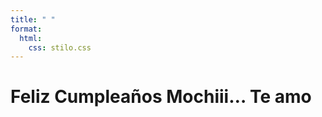 ```yaml
---
title: " "
format: 
  html:
    css: stilo.css
---
```


<h1>Feliz Cumpleaños Mochiii... Te amo</h1> 
<canvas id="birthday"></canvas>

<script>
// helper functions
const PI2 = Math.PI * 2
const random = (min, max) => Math.random() * (max - min + 1) + min | 0
const timestamp = _ => new Date().getTime()

// container
class Birthday {
  constructor() {
    this.resize()

    // create a lovely place to store the firework
    this.fireworks = []
    this.counter = 0
  }
  
  resize() {
    this.width = canvas.width = window.innerWidth
    let center = this.width / 2 | 0
    this.spawnA = center - center / 4 | 0
    this.spawnB = center + center / 4 | 0
    
    this.height = canvas.height = window.innerHeight
    this.spawnC = this.height * .1
    this.spawnD = this.height * .5
  }
  
  onClick(evt) {
     let x = evt.clientX || evt.touches && evt.touches[0].pageX
     let y = evt.clientY || evt.touches && evt.touches[0].pageY
     
     let count = random(3,5)
     for(let i = 0; i < count; i++) this.fireworks.push(new Firework(
        random(this.spawnA, this.spawnB),
        this.height,
        x,
        y,
        random(0, 260),
        random(30, 110)))
          
     this.counter = -1
  }
  
  update(delta) {
    ctx.globalCompositeOperation = 'hard-light'
    ctx.fillStyle = `rgba(20,20,20,${ 7 * delta })`
    ctx.fillRect(0, 0, this.width, this.height)

    ctx.globalCompositeOperation = 'lighter'
    for (let firework of this.fireworks) firework.update(delta)

    // if enough time passed... create new new firework
    this.counter += delta * 3 // each second
    if (this.counter >= 1) {
      this.fireworks.push(new Firework(
        random(this.spawnA, this.spawnB),
        this.height,
        random(0, this.width),
        random(this.spawnC, this.spawnD),
        random(0, 360),
        random(30, 110)))
      this.counter = 0
    }

    // remove the dead fireworks
    if (this.fireworks.length > 1000) this.fireworks = this.fireworks.filter(firework => !firework.dead)
  }
}

class Firework {
  constructor(x, y, targetX, targetY, shade, offsprings) {
    this.dead = false
    this.offsprings = offsprings

    this.x = x
    this.y = y
    this.targetX = targetX
    this.targetY = targetY

    this.shade = shade
    this.history = []
  }
  update(delta) {
    if (this.dead) return

    let xDiff = this.targetX - this.x
    let yDiff = this.targetY - this.y
    if (Math.abs(xDiff) > 3 || Math.abs(yDiff) > 3) { // is still moving
      this.x += xDiff * 2 * delta
      this.y += yDiff * 2 * delta

      this.history.push({
        x: this.x,
        y: this.y
      })

      if (this.history.length > 20) this.history.shift()

    } else {
      if (this.offsprings && !this.madeChilds) {
        
        let babies = this.offsprings / 2
        for (let i = 0; i < babies; i++) {
          let targetX = this.x + this.offsprings * Math.cos(PI2 * i / babies) | 0
          let targetY = this.y + this.offsprings * Math.sin(PI2 * i / babies) | 0

          birthday.fireworks.push(new Firework(this.x, this.y, targetX, targetY, this.shade, 0))

        }

      }
      this.madeChilds = true
      this.history.shift()
    }
    
    if (this.history.length === 0) this.dead = true
    else if (this.offsprings) { 
        for (let i = 0; this.history.length > i; i++) {
          let point = this.history[i]
          ctx.beginPath()
          ctx.fillStyle = 'hsl(' + this.shade + ',100%,' + i + '%)'
          ctx.arc(point.x, point.y, 1, 0, PI2, false)
          ctx.fill()
        } 
      } else {
      ctx.beginPath()
      ctx.fillStyle = 'hsl(' + this.shade + ',100%,50%)'
      ctx.arc(this.x, this.y, 1, 0, PI2, false)
      ctx.fill()
    }

  }
}

let canvas = document.getElementById('birthday')
let ctx = canvas.getContext('2d')

let then = timestamp()

let birthday = new Birthday
window.onresize = () => birthday.resize()
document.onclick = evt => birthday.onClick(evt)
document.ontouchstart = evt => birthday.onClick(evt)

  ;(function loop(){
  	requestAnimationFrame(loop)

  	let now = timestamp()
  	let delta = now - then

    then = now
    birthday.update(delta / 1000)
  })()
</script>
